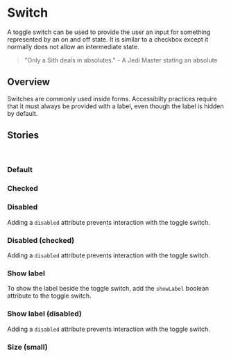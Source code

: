 

<Meta title="Components/Switch" component={Switch}></Meta>

# Switch

A toggle switch can be used to provide the user an input for something represented by an on and off
state. It is similar to a checkbox except it normally does not allow an intermediate state.

> "Only a Sith deals in absolutes." - A Jedi Master stating an absolute

## Overview

Switches are commonly used inside forms. Accessibilty practices require that it must always be
provided with a label, even though the label is hidden by default.

<Story name="Basic">
  <Switch label="My label" />
</Story>

<Props of={Switch} />

## Stories

<br />

### Default

<Preview>
  <Story name='Default'>
    <Switch label="Toggle Switch" />
  </Story>
</Preview>

### Checked

<Preview>
  <Story name='Checked'>
    <Switch checked label="Toggle Switch" />
  </Story>
</Preview>

### Disabled

Adding a `disabled` attribute prevents interaction with the toggle switch.

<Preview>
  <Story name='Disabled'>
    <Switch disabled label="Toggle Switch" />
  </Story>
</Preview>

### Disabled (checked)

Adding a `disabled` attribute prevents interaction with the toggle switch.

<Preview>
  <Story name='DisabledChecked'>
    <Switch disabled checked label="Toggle Switch" />
  </Story>
</Preview>

### Show label

To show the label beside the toggle switch, add the `showLabel` boolean attribute to the toggle
switch.

<Preview>
  <Story name='DefaultWithShowLabel'>
    <Switch showLabel label="Toggle Switch" />
  </Story>
</Preview>

### Show label (disabled)

Adding a `disabled` attribute prevents interaction with the toggle switch.

<Preview>
  <Story name='DisabledShowLabel'>
    <Switch disabled showLabel label="Toggle Switch" />
  </Story>
</Preview>

### Size (small)

<Preview>
  <Story name='SizeSmall'>
    <Switch size="small" label="Toggle Switch" />
  </Story>
</Preview>
